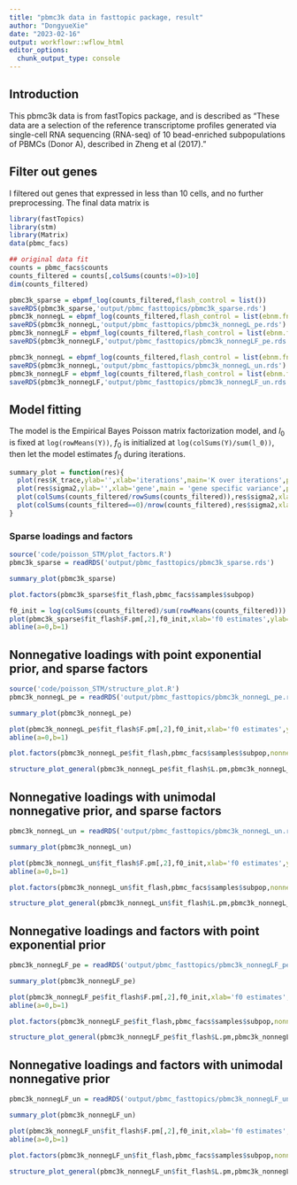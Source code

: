 ```yaml
---
title: "pbmc3k data in fasttopic package, result"
author: "DongyueXie"
date: "2023-02-16"
output: workflowr::wflow_html
editor_options:
  chunk_output_type: console
---
```


## Introduction

This pbmc3k data is from fastTopics package, and is described as "These data are a selection of the reference transcriptome profiles generated via single-cell RNA sequencing (RNA-seq) of 10 bead-enriched subpopulations of PBMCs (Donor A), described in Zheng et al (2017)."


## Filter out genes

I filtered out genes that expressed in less than 10 cells, and no further preprocessing. The final data matrix is 

```r
library(fastTopics)
library(stm)
library(Matrix)
data(pbmc_facs)

## original data fit
counts = pbmc_facs$counts
counts_filtered = counts[,colSums(counts!=0)>10]
dim(counts_filtered)
```

```r
pbmc3k_sparse = ebpmf_log(counts_filtered,flash_control = list())
saveRDS(pbmc3k_sparse,'output/pbmc_fasttopics/pbmc3k_sparse.rds')
pbmc3k_nonnegL = ebpmf_log(counts_filtered,flash_control = list(ebnm.fn=c(ebnm::ebnm_point_exponential,ebnm::ebnm_point_normal),loadings_sign = 1))
saveRDS(pbmc3k_nonnegL,'output/pbmc_fasttopics/pbmc3k_nonnegL_pe.rds')
pbmc3k_nonnegLF = ebpmf_log(counts_filtered,flash_control = list(ebnm.fn=c(ebnm::ebnm_point_exponential,ebnm::ebnm_point_exponential),factors_sign=1,loadings_sign = 1))
saveRDS(pbmc3k_nonnegLF,'output/pbmc_fasttopics/pbmc3k_nonnegLF_pe.rds')

pbmc3k_nonnegL = ebpmf_log(counts_filtered,flash_control = list(ebnm.fn=c(ebnm::ebnm_unimodal_nonnegative,ebnm::ebnm_point_normal),loadings_sign = 1))
saveRDS(pbmc3k_nonnegL,'output/pbmc_fasttopics/pbmc3k_nonnegL_un.rds')
pbmc3k_nonnegLF = ebpmf_log(counts_filtered,flash_control = list(ebnm.fn=c(ebnm::ebnm_unimodal_nonnegative,ebnm::ebnm_unimodal_nonnegative),factors_sign=1,loadings_sign = 1))
saveRDS(pbmc3k_nonnegLF,'output/pbmc_fasttopics/pbmc3k_nonnegLF_un.rds')
```

## Model fitting

The model is the Empirical Bayes Poisson matrix factorization model, and $l_0$ is fixed at `log(rowMeans(Y))`, $f_0$ is initialized at `log(colSums(Y)/sum(l_0))`, then let the model estimates $f_0$ during iterations.


```r
summary_plot = function(res){
  plot(res$K_trace,ylab='',xlab='iterations',main='K over iterations',pch=20)
  plot(res$sigma2,ylab='',xlab='gene',main = 'gene specific variance',pch=20,col='grey70')
  plot(colSums(counts_filtered/rowSums(counts_filtered)),res$sigma2,xlab='gene expression',ylab='gene specific varaince',pch=20,col='grey60')
  plot(colSums(counts_filtered==0)/nrow(counts_filtered),res$sigma2,xlab='gene expression sparsity',ylab='gene specific varaince',pch = 20, col='grey50')
}
```

### Sparse loadings and factors

```r
source('code/poisson_STM/plot_factors.R')
pbmc3k_sparse = readRDS('output/pbmc_fasttopics/pbmc3k_sparse.rds')
```

```r
summary_plot(pbmc3k_sparse)
```

```r
plot.factors(pbmc3k_sparse$fit_flash,pbmc_facs$samples$subpop)
```

```r
f0_init = log(colSums(counts_filtered)/sum(rowMeans(counts_filtered)))
plot(pbmc3k_sparse$fit_flash$F.pm[,2],f0_init,xlab='f0 estimates',ylab='f0 init values',pch=20,col='grey70')
abline(a=0,b=1)
```


## Nonnegative loadings with point exponential prior, and sparse factors

```r
source('code/poisson_STM/structure_plot.R')
pbmc3k_nonnegL_pe = readRDS('output/pbmc_fasttopics/pbmc3k_nonnegL_pe.rds')
```

```r
summary_plot(pbmc3k_nonnegL_pe)
```

```r
plot(pbmc3k_nonnegL_pe$fit_flash$F.pm[,2],f0_init,xlab='f0 estimates',ylab='f0 init value',pch=20,col='grey70')
abline(a=0,b=1)
```

```r
plot.factors(pbmc3k_nonnegL_pe$fit_flash,pbmc_facs$samples$subpop,nonnegative = T)
```

```r
structure_plot_general(pbmc3k_nonnegL_pe$fit_flash$L.pm,pbmc3k_nonnegL_pe$fit_flash$F.pm,pbmc_facs$samples$subpop,LD=T)
```


## Nonnegative loadings with unimodal nonnegative prior, and sparse factors

```r
pbmc3k_nonnegL_un = readRDS('output/pbmc_fasttopics/pbmc3k_nonnegL_un.rds')
```

```r
summary_plot(pbmc3k_nonnegL_un)
```

```r
plot(pbmc3k_nonnegL_un$fit_flash$F.pm[,2],f0_init,xlab='f0 estimates',ylab='f0 init value',pch=20,col='grey70')
abline(a=0,b=1)
```

```r
plot.factors(pbmc3k_nonnegL_un$fit_flash,pbmc_facs$samples$subpop,nonnegative = T)
```

```r
structure_plot_general(pbmc3k_nonnegL_un$fit_flash$L.pm,pbmc3k_nonnegL_un$fit_flash$F.pm,pbmc_facs$samples$subpop,LD=T)
```

## Nonnegative loadings and factors with point exponential prior

```r
pbmc3k_nonnegLF_pe = readRDS('output/pbmc_fasttopics/pbmc3k_nonnegLF_pe.rds')
```

```r
summary_plot(pbmc3k_nonnegLF_pe)
```

```r
plot(pbmc3k_nonnegLF_pe$fit_flash$F.pm[,2],f0_init,xlab='f0 estimates',ylab='f0 init value',pch=20,col='grey70')
abline(a=0,b=1)
```

```r
plot.factors(pbmc3k_nonnegLF_pe$fit_flash,pbmc_facs$samples$subpop,nonnegative = T)
```

```r
structure_plot_general(pbmc3k_nonnegLF_pe$fit_flash$L.pm,pbmc3k_nonnegLF_pe$fit_flash$F.pm,pbmc_facs$samples$subpop,LD=T)
```


## Nonnegative loadings and factors with unimodal nonnegative prior

```r
pbmc3k_nonnegLF_un = readRDS('output/pbmc_fasttopics/pbmc3k_nonnegLF_un.rds')
```

```r
summary_plot(pbmc3k_nonnegLF_un)
```


```r
plot(pbmc3k_nonnegLF_un$fit_flash$F.pm[,2],f0_init,xlab='f0 estimates',ylab='f0 init value',pch=20,col='grey70')
abline(a=0,b=1)
```

```r
plot.factors(pbmc3k_nonnegLF_un$fit_flash,pbmc_facs$samples$subpop,nonnegative = T)
```

```r
structure_plot_general(pbmc3k_nonnegLF_un$fit_flash$L.pm,pbmc3k_nonnegLF_un$fit_flash$F.pm,pbmc_facs$samples$subpop,LD=T)
```

